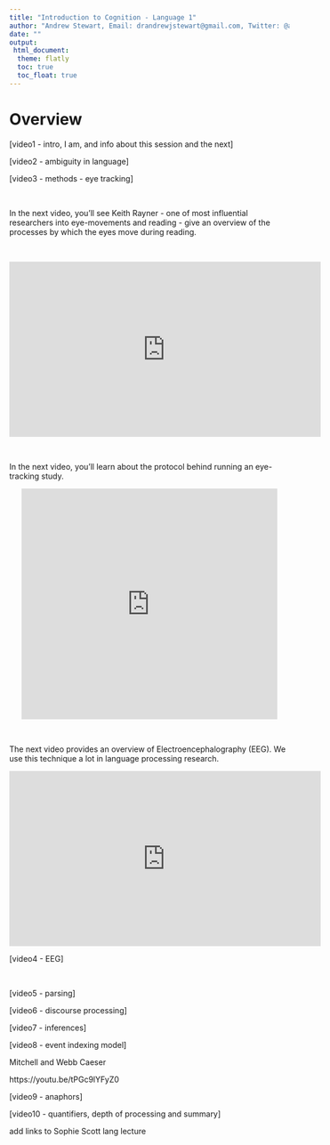 ```yaml
---
title: "Introduction to Cognition - Language 1"
author: "Andrew Stewart, Email: drandrewjstewart@gmail.com, Twitter: @ajstewart_lang"
date: ""
output: 
 html_document:
  theme: flatly
  toc: true
  toc_float: true
---
```


# Overview

[video1 - intro, I am, and info about this session and the next]

[video2 - ambiguity in language]

[video3 - methods - eye tracking]

&nbsp;&nbsp;

In the next video, you'll see Keith Rayner - one of most influential researchers into eye-movements and reading - give an overview of the processes by which the eyes move during reading.

&nbsp;&nbsp;

<center>

<iframe width="560" height="315" src="https://www.youtube.com/embed/zQmf5TkJrJ8" frameborder="0" allow="accelerometer; autoplay; encrypted-media; gyroscope; picture-in-picture" allowfullscreen></iframe>

</center>

&nbsp;&nbsp;

In the next video, you'll learn about the protocol behind running an eye-tracking study.

<center>

<iframe allowTransparency="true" allow="encrypted-media *" allowfullscreen height="415" width="460" border="0" scrolling="no" frameborder="0" marginwheight="0" marginwidth="0" src="https://www.jove.com/embed/player?id=50780&t=1&s=1&fpv=1" ><p><a title="Using Eye Movements to Evaluate the Cognitive Processes Involved in Text Comprehension" href="https://www.jove.com/v/50780/using-eye-movements-to-evaluate-cognitive-processes-involved-text">Using Eye Movements to Evaluate the Cognitive Processes Involved in Text Comprehension</a></p></iframe>

&nbsp;&nbsp;

</center>

The next video provides an overview of Electroencephalography (EEG). We use this technique a lot in language processing research.

<center>

<iframe width="560" height="315" src="https://www.youtube.com/embed/tZcKT4l_JZk" frameborder="0" allow="accelerometer; autoplay; encrypted-media; gyroscope; picture-in-picture" allowfullscreen></iframe>

</center>

[video4 - EEG]

&nbsp;&nbsp;

[video5 - parsing]

[video6 - discourse processing]

[video7 - inferences]

[video8 - event indexing model]

Mitchell and Webb Caeser

https://youtu.be/tPGc9lYFyZ0

[video9 - anaphors]

[video10 - quantifiers, depth of processing and summary]

add links to Sophie Scott lang lecture

